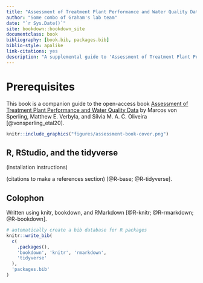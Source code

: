 ```yaml
---
title: "Assessment of Treatment Plant Performance and Water Quality Data using R, RStudio, and the tidyverse"
author: "Some combo of Graham's lab team"
date: "`r Sys.Date()`"
site: bookdown::bookdown_site
documentclass: book
bibliography: [book.bib, packages.bib]
biblio-style: apalike
link-citations: yes
description: "A supplemental guide to 'Assessment of Treatment Plant Performance and Water Quality Data' (https://doi.org/10.2166/9781780409320) using R, RStudio, and the tidyverse"
---
```


# Prerequisites

This book is a companion guide to the open-access book [Assessment of Treatment Plant Performance and Water Quality Data](https://doi.org/10.2166/9781780409320) by Marcos von Sperling, Matthew E. Verbyla, and Sílvia M. A. C. Oliveira [@vonsperling_etal20].

```r
knitr::include_graphics("figures/assessment-book-cover.png")
```

## R, RStudio, and the tidyverse

(installation instructions)

(citations to make a references section) [@R-base; @R-tidyverse].

## Colophon

Written using knitr, bookdown, and RMarkdown [@R-knitr; @R-rmarkdown; @R-bookdown].

```r
# automatically create a bib database for R packages
knitr::write_bib(
  c(
    .packages(), 
    'bookdown', 'knitr', 'rmarkdown', 
    'tidyverse'
  ), 
  'packages.bib'
)
```
